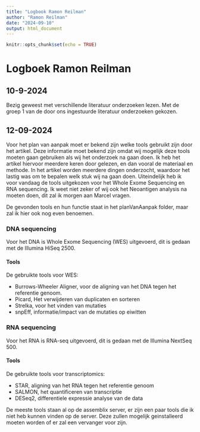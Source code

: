 ```yaml
---
title: "Logbook Ramon Reilman"
author: "Ramon Reilman"
date: "2024-09-10"
output: html_document
---
```


```r
knitr::opts_chunk$set(echo = TRUE)
```

# Logboek Ramon Reilman

## 10-9-2024
Bezig geweest met verschillende literatuur onderzoeken lezen.
Met de groep 1 van de door ons ingestuurde literatuur onderzoeken gekozen.

## 12-09-2024
Voor het plan van aanpak moet er bekend zijn welke tools gebruikt zijn door het artikel.
Deze informatie moet bekend zijn omdat wij mogelijk deze tools moeten gaan gebruiken als wij het onderzoek na gaan doen.
Ik heb het artikel hiervoor meerdere keren door gelezen, en dan vooral de materiaal en methode. In het artikel worden meerdere dingen onderzocht, waardoor het lastig was om te bepalen welk stuk wij na gaan doen. Uiteindelijk heb ik voor vandaag de tools uitgekozen voor het Whole Exome Sequencing en RNA sequencing. Ik weet niet zeker of wij ook het Neoantigen analysis na moeten doen, dit zal ik morgen aan Marcel vragen.

De gevonden tools en hun functie staat in het planVanAanpak folder, maar zal ik hier ook nog even benoemen.

### DNA sequencing  

Voor het DNA is Whole Exome Sequencing (WES) uitgevoerd, dit is gedaan met de Illumina HiSeq 2500.

#### Tools  

De gebruikte tools voor WES:

- Burrows-Wheeler Aligner, voor de aligning van het DNA tegen het referentie genoom.
- Picard, Het verwijderen van duplicaten en sorteren
- Strelka, voor het vinden van mutaties
- snpEff, informatie/impact van de mutaties op eiwitten

### RNA sequencing  

Voor het RNA is RNA-seq uitgevoerd, dit is gedaan met de Illumina NextSeq 500.

#### Tools  

De gebruikte tools voor transcriptomics:

- STAR, aligning van het RNA tegen het referentie genoom
- SALMON, het quantificeren van transcriptie
- DESeq2, differentiele expressie analyse van de data

De meeste tools staan al op de assemblix server, er zijn een paar tools die ik niet heb kunnen vinden op de server. Deze zullen mogelijk geinstalleerd moeten worden of er zal een vervanger voor zijn.
